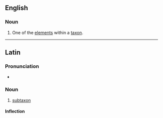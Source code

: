 ==English==

===Noun===
{{en-noun|subtaxa}}

# {{context|taxonomy|lang=en}} One of the [[elements]] within a [[taxon]].

----

==Latin==

===Pronunciation===
* {{la-pronunc|subtaxon}}

===Noun===
{{la-noun|subtaxon|subtaxi|subtaxī|n|second}}

# [[#English|subtaxon]]

====Inflection====
{{la-decl-2nd-N-Greek|subtax}}